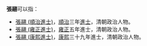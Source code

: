 '''張翮'''可以指：
* [[張翮_(順治進士)|張翮 (順治進士)]]，[[順治|順治]]三年[[進士|進士]]，清朝政治人物。
* [[張翮_(雍正進士)|張翮 (雍正進士)]]，[[雍正|雍正]]五年進士，清朝政治人物。
* [[張翮_(康熙進士)|張翮 (康熙進士)]]，[[康熙|康熙]]三十九年進士，清朝政治人物。
{{disambig}}